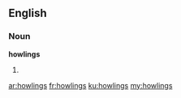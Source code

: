 ==English==

===Noun===
'''howlings'''

# {{plural of|[[howling]]}}

[[ar:howlings]]
[[fr:howlings]]
[[ku:howlings]]
[[my:howlings]]